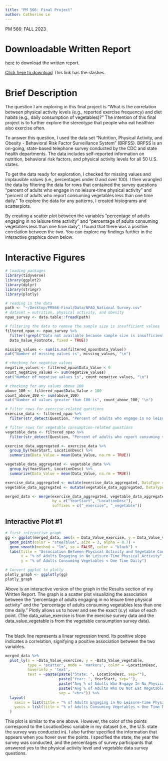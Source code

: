 ```yaml
---
title: "PM 566: Final Project"
author: Catherine Le
---
```


PM 566: FALL 2023

# Downloadable Written Report

[here](Written-Report.pdf) to download the written report.

[Click here to download](../Written-Report.pdf) This link has the slashes.

# Brief Description

The question I am exploring in this final project is "What is the correlation between physical activity levels (e.g., reported exercise frequency) and diet habits (e.g., daily consumption of vegetables)?" The intention of this final project is to further explore the stereotype that people who eat healthier also exercise often.

To answer this question, I used the data set "Nutrition, Physical Activity, and Obesity - Behavioral Risk Factor Surveillance System" (BRFSS). BRFSS is an on-going, state-based telephone survey conducted by the CDC and state health departments. The data includes self-reported information on nutrition, behavioral risk factors, and physical activity levels for all 50 U.S. states.

To get the data ready for exploration, I checked for missing values and implausible values (i.e., percentages under 0 and over 100). I then wrangled the data by filtering the data for rows that contained the survey questions "percent of adults who engage in no leisure-time physical activity" and "percent of adults who report consuming vegetables less than one time daily." To explore the data for any patterns, I created histograms and scatterplots.

By creating a scatter plot between the variables "percentage of adults engaging in no leisure time activity" and "percentage of adults consuming vegetables less than one time daily", I found that there was a positive correlation between the two. You can explore my findings further in the interactive graphics down below.

# Interactive Figures

```r
# loading packages
library(tidyverse)
library(ggplot2)
library(dplyr)
library(stringr)
library(plotly)

# reading in the data
path <- "~/Desktop/PM566-Final/Data/NPAO_National Survey.csv" 
# dataset = nutrition, physical activity, and obesity
npao_survey <- data.table::fread(path)
```

```r
# filtering the data to remove the sample size is insufficient values
filtered_npao <- npao_survey %>%
  filter(!grepl("Data not available because sample size is insufficient.",
  Data_Value_Footnote, fixed = TRUE))
```

```r
missing_values <- sum(is.na(filtered_npao$Data_Value))
cat("Number of missing values is", missing_values, "\n")
```

```r
# checking for negative values
negative_values <- filtered_npao$Data_Value < 0
count_negative_values <- sum(negative_values)
cat("Number of negative values is", count_negative_values, "\n")
```

```r
# checking for any values above 100
above_100 <- filtered_npao$Data_Value > 100
count_above_100 <- sum(above_100)
cat("Number of values greater than 100 is", count_above_100, "\n")
```

```r
# filter rows for exercise-related questions
exercise_data <- filtered_npao %>%
  filter(str_detect(Question, "Percent of adults who engage in no leisure-time physical activity"))

# filter rows for vegetable consumption-related questions
vegetable_data <- filtered_npao %>%
  filter(str_detect(Question, "Percent of adults who report consuming vegetables less than one time daily"))
```

```r
exercise_data_aggregated <- exercise_data %>%
  group_by(YearStart, LocationDesc) %>%
  summarize(Data_Value = mean(Data_Value, na.rm = TRUE))

vegetable_data_aggregated <- vegetable_data %>%
  group_by(YearStart, LocationDesc) %>%
  summarize(Data_Value = mean(Data_Value, na.rm = TRUE))
```

```r
exercise_data_aggregated <- mutate(exercise_data_aggregated, DataType = "Exercise")
vegetable_data_aggregated <- mutate(vegetable_data_aggregated, DataType = "Vegetable")
```

```r
merged_data <- merge(exercise_data_aggregated, vegetable_data_aggregated, 
                     by = c("YearStart", "LocationDesc"), 
                     suffixes = c("_exercise", "_vegetable"))
```

## Interactive Plot #1

```r
# first interactive graph
gg <- ggplot(merged_data, aes(x = Data_Value_exercise, y = Data_Value_vegetable)) +
  geom_point(color = "steelblue", size = 3, alpha = 0.7) +
  geom_smooth(method = "lm", se = FALSE, color = "black") +
  labs(title = "Association Between Physical Activity and Vegetable Consumption",
       x = "% of Adults Engaging in No Leisure-Time Physical Activity",
       y = "% of Adults Consuming Vegetables < One Time Daily")

# Convert ggplot to plotly
plotly_graph <- ggplotly(gg)
plotly_graph
```

Above is an interactive version of the graph in the Results section of my Written Report. The graph is a scatter plot visualizing the association between the "percentage of adults engaging in no leisure time physical activity" and the "percentage of adults consuming vegetables less than one time daily." Plotly allows us to hover and see the exact (x.y) value of each point. (The data_value_exercise is from the exercise survey data and the data_value_vegetable is from the vegetable consumption survey data).

\
The black line represents a linear regression trend. Its positive slope indicates a correlation, signifying a positive association between the two variables.

```r
merged_data %>%
  plot_ly(x = ~Data_Value_exercise, y = ~Data_Value_vegetable,
          type = 'scatter', mode = 'markers', color = ~LocationDesc,
          hoverinfo = 'text',
          text = ~paste(paste("State: ", LocationDesc, sep=""),
                        paste("Year: ", YearStart, sep=""),
                        paste("Avg % of Adults Who Engage In No Physical Activity: ", Data_Value_exercise, sep=""),
                        paste("Avg % of Adults Who Do Not Eat Vegetables Daily: ", Data_Value_vegetable, sep=""), 
                        sep = "<br>")) %>%
  layout(
    xaxis = list(title = "% of Adults Engaging in No Leisure-Time Physical Activity"),
    yaxis = list(title = "% of Adults Consuming Vegetables < One Time Daily")
  )
```

This plot is similar to the one above. However, the color of the points correspond to the LocationDesc variable in my dataset (i.e., the U.S. state the survey was conducted in). I also further specified the information that appears when you hover over the points. I specified the state, the year the survey was conducted, and the percentages of survey participants that answered yes to the physical activity level and vegetable data survey questions.
